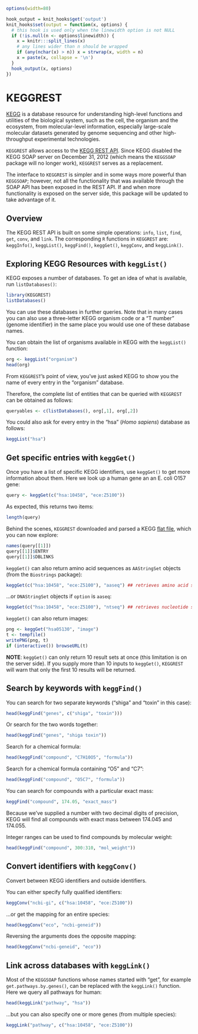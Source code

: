 <!--
%\VignetteEngine{knitr}
%\VignetteIndexEntry{Accessing the KEGG REST API}
-->


```r
options(width=80)
```
```r
hook_output = knit_hooks$get('output')
knit_hooks$set(output = function(x, options) {
  # this hook is used only when the linewidth option is not NULL
  if (!is.null(n <- options$linewidth)) {
    x = knitr:::split_lines(x)
    # any lines wider than n should be wrapped
    if (any(nchar(x) > n)) x = strwrap(x, width = n)
    x = paste(x, collapse = '\n')
  }
  hook_output(x, options)
})
```

# KEGGREST

[KEGG](http://www.kegg.jp/kegg/)
is a database resource for understanding high-level functions
and utilities of the biological system, such as the cell, the organism
and the ecosystem, from molecular-level information, especially
large-scale molecular datasets generated by genome sequencing and
other high-throughput experimental technologies.

`KEGGREST` allows access to the
[KEGG REST API](http://www.kegg.jp/kegg/docs/keggapi.html). Since
KEGG disabled the KEGG SOAP server
on December 31, 2012 (which means the `KEGGSOAP` package will no
longer work), `KEGGREST` serves as a replacement.

The interface to `KEGGREST` is simpler and in some ways more
powerful than `KEGGSOAP`; however, not all the functionality
that was available through the SOAP API has been exposed
in the REST API. If and when more functionality is exposed
on the server side, this package will be updated to take
advantage of it.

## Overview

The KEGG REST API is built on some simple operations:
`info`, `list`, `find`, `get`, `conv`, and `link`.
The corresponding `R` functions in `KEGGREST` are:
`keggInfo()`, `keggList()`, `keggFind()`, `keggGet()`,
`keggConv`, and `keggLink()`.


## Exploring KEGG Resources with `keggList()`

KEGG exposes a number of databases. To get an idea of
what is available, run `listDatabases()`:

```r
library(KEGGREST)
listDatabases()
```
You can use these databases in further queries. Note that in many
cases you can also use a three-letter KEGG organism code or a 
"T number" (genome identifier) in the same place you would use 
one of these database names.

You can obtain the list of organisms available in KEGG with
the `keggList()` function:

```r
org <- keggList("organism")
head(org)
```

From `KEGGREST`'s point of view, you've just asked KEGG
to show you the name of every entry in the "organism" database.

Therefore, the complete list of entities that can be
queried with `KEGGREST` can be obtained as follows:

```r
queryables <- c(listDatabases(), org[,1], org[,2])
```

You could also ask for every entry in the "hsa" (_Homo sapiens_)
database as follows:

```r
keggList("hsa")
```

## Get specific entries with `keggGet()`

Once you have a list of specific KEGG identifiers, use
`keggGet()` to get more information about them. Here we look up
a human gene an an E. coli O157 gene:

```r
query <- keggGet(c("hsa:10458", "ece:Z5100"))
```

As expected, this returns two items:

```r
length(query)
```

Behind the scenes, `KEGGREST` downloaded and parsed a KEGG
[flat file](http://www.kegg.jp/kegg/rest/dbentry.html), which you
can now explore:

```r
names(query[[1]])
query[[1]]$ENTRY
query[[1]]$DBLINKS
```

`keggGet()` can also return amino acid sequences as `AAStringSet` objects
(from the `Biostrings` package):

```r
keggGet(c("hsa:10458", "ece:Z5100"), "aaseq") ## retrieves amino acid sequences
```

...or `DNAStringSet` objects if `option` is `aaseq`:

```r
keggGet(c("hsa:10458", "ece:Z5100"), "ntseq") ## retrieves nucleotide sequences
```



`keggGet()` can also return images:
```r
png <- keggGet("hsa05130", "image") 
t <- tempfile()
writePNG(png, t)
if (interactive()) browseURL(t)
```

__NOTE__: `keggGet()` can only return 10 result sets at once (this limitation
is on the server side). If you supply more than 10 inputs to `keggGet()`, 
`KEGGREST` will warn that only the first 10 results will be returned.

## Search by keywords with `keggFind()`

You can search for two separate keywords ("shiga" and "toxin" in this case):

```r
head(keggFind("genes", c("shiga", "toxin")))
```

Or search for the two words together:

```r
head(keggFind("genes", "shiga toxin"))
```

Search for a chemical formula:
```r
head(keggFind("compound", "C7H10O5", "formula"))
```
Search for a chemical formula containing "O5" and "C7":
```r
head(keggFind("compound", "O5C7", "formula"))
```

You can search for compounds with a particular exact mass:

```r
keggFind("compound", 174.05, "exact_mass")
```

Because we've supplied a number with two decimal digits of precision,
KEGG will find all compounds with exact mass between 174.045 and 174.055.

Integer ranges can be used to find compounds by molecular weight:

```r
head(keggFind("compound", 300:310, "mol_weight"))
```

## Convert identifiers with `keggConv()`

Convert between KEGG identifiers and outside identifiers.

You can either specify fully qualified identifiers:

```r
keggConv("ncbi-gi", c("hsa:10458", "ece:Z5100"))
```

...or get the mapping for an entire species:

```r
head(keggConv("eco", "ncbi-geneid"))
```

Reversing the arguments does the opposite mapping:

```r
head(keggConv("ncbi-geneid", "eco"))

```

## Link across databases with `keggLink()`

Most of the `KEGGSOAP` functions whose names started with
"get", for example `get.pathways.by.genes()`, can be replaced
with the `keggLink()` function. Here we query all pathways
for human:

```r
head(keggLink("pathway", "hsa"))
```

...but you can also specify one or more genes (from multiple species):
```r
keggLink("pathway", c("hsa:10458", "ece:Z5100"))
```
